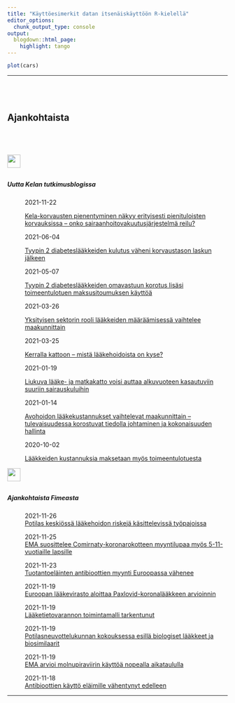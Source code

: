 ```yaml
---
title: "Käyttöesimerkit datan itsenäiskäyttöön R-kielellä"
editor_options: 
  chunk_output_type: console
output:
  blogdown::html_page:
    highlight: tango
---
```


```r
plot(cars)
```




*****

<div style = "padding: 20px"></div>
<h2 class = "yellow-line-3 col-sm-12" id = "ajankohtaista">Ajankohtaista</h2>

<!--div class="row">
<div class="col-sm-6">
<div class="card" style="width: 90%;">
<a href="https://tutkimusblogi.kela.fi/arkisto/5254" title="Avaa sovellus"><img class="card-img-top" src="./blogi_001.PNG" width="100%"></a>
<div class="card-body">
<a href="https://tutkimusblogi.kela.fi/arkisto/5254" title="Avaa sovellus"><h5 class="card-title">Uusi sovellus lääkekulutuksen seurantaan – lääkkeiden hamstraus suurimmillaan viikolla 12</h5></a>
<p class="card-text">Kela on julkaissut sovelluksen, jonka avulla voi seurata korvattavien reseptilääkkeiden kulutusta. Sovelluksen avulla nähdään, että erityisesti hengityselinsairauksien hoitoon tarkoitettuja valmisteita on ostettu koronavirusepidemian aikaan tavallista suurempia määriä.
</p>
</div>
</div>
</div>
<div class="col-sm-6">
<div class="card" style="width: 90%;">
<a href="https://tutkimusblogi.kela.fi/arkisto/5568" title="Avaa sovellus uuteen välilehteen"><img class="card-img-top" src="./blogi_002.PNG" width="100%"></a>
<div class="card-body">
<a href="https://tutkimusblogi.kela.fi/arkisto/5568" title="Avaa sovellus"><h5 class="card-title">Avo- ja laitoshoidon lääkekustannusten kasvu ja lasku lääkeaineittain
</h5></a>
<p class="card-text">Lääkekustannuksia korvataan ensisijaisesti sairausvakuutuksesta, mutta osan kustannuksista maksaa viimesijaisin etuus, perustoimeentulotuki. Sosiaaliturvauudistuksessa lääkekorvausjärjestelmää ja lääkkeiden maksamista toimeentulotuesta tulisikin tarkastella kokonaisuutena.
</p>
</div>
</div>
</div>
</div-->

<!--h3 >10 uusinta tutkimusblogia aihetunnisteella <code>#lääkekorvaus, #lääkkeet</code></h2-->
<div style = "padding: 20px"></div>

<!--dynamic_content01_begins-->
<dl class="row"><div class = "col-sm-6"><img src = "layout_set_logo.png" height  = "30px"><div style = "padding-top: 10px;"></div><h5>Uutta Kelan tutkimusblogissa</h5>
<dl class="row">
<dd class="col-sm-12"><div class = "yellow-line">2021-11-22</div>
<a class = "laake-link" href="https://tutkimusblogi.kela.fi/arkisto/6258">Kela-korvausten pienentyminen näkyy erityisesti pienituloisten korvauksissa – onko sairaanhoitovakuutusjärjestelmä reilu?<i class="bi-chevron-right"></i></a> 

<!--strong>Aiheeton, Mikkola Hennamari, Räsänen Tapio, Kela-korvaus, lääkekorvaukset,</strong><br/-->
<!--i>Kokonaisuutena sairaanhoitovakuutuksen korvaukset jakautuvat tasaisesti suuri- ja pienituloisille, koska lääkekorvaukset muodostavat suurimman osan korvauksista. Korvauksista on kuitenkin tullut osin entistä keskittyneempiä: suurituloiset käyttävät yhä suuremman osan korvauksista yksityisiin lääkäripalveluihin, kun taas pienituloiset käyttävät enemmän matkakorvauksia. Yli 50 vuotta käytössä ollut sairausvakuutus koostuu sairaanhoito- ja työtulovakuutuksesta. Erityisesti sairaanhoitovakuutus ja sen Kela-korvaukset ovat herättäneet julkista keskustelua. STM:n ...<a href="https://tutkimusblogi.kela.fi/arkisto/6258"> Lue lisää</a></i-->
</dd></dl>
<dl class="row">
<dd class="col-sm-12"><div class = "yellow-line">2021-06-04</div>
<a class = "laake-link" href="https://tutkimusblogi.kela.fi/arkisto/6023">Tyypin 2 diabeteslääkkeiden kulutus väheni korvaustason laskun jälkeen<i class="bi-chevron-right"></i></a> 

<!--strong>Aaltonen Katri, Rättö Hanna, diabetes, diabeteslääkkeet, insuliini,</strong><br/-->
<!--i>Tuoreen tutkimuksen mukaan tyypin 2 diabeteslääkkeiden ostajaa kohden laskettu keskimääräinen kuukausikulutus väheni näiden lääkkeiden korvaustason alentamisen jälkeen. Insuliinien kulutuksessa ei havaittu kasvua. Vuoden 2017 alussa tyypin 2 diabeteslääkkeiden korvaustasoa alennettiin ylemmästä 100 prosentin korvausluokasta alempaan 65 prosentin korvausluokkaan. Tarkastelimme aiemmassa blogissamme korvaustason laskun vaikutusta toimeentulotuen käyttöön. Tässä uuteen vuodet 2014-2018 kattavaan tutkimukseemme perustuvassa kirjoituksessa tarkastelemme ...<a href="https://tutkimusblogi.kela.fi/arkisto/6023"> Lue lisää</a></i-->
</dd></dl>
<dl class="row">
<dd class="col-sm-12"><div class = "yellow-line">2021-05-07</div>
<a class = "laake-link" href="https://tutkimusblogi.kela.fi/arkisto/5965">Tyypin 2 diabeteslääkkeiden omavastuun korotus lisäsi toimeentulotuen maksusitoumuksen käyttöä<i class="bi-chevron-right"></i></a> 

<!--strong>Aaltonen Katri, Rättö Hanna, diabetes, diabeteslääkkeet, lääkekorvaukset,</strong><br/-->
<!--i>Tuore tutkimus osoittaa, että vuoden 2017 omavastuukorotus lisäsi toimeentulotuen maksusitoumuksen käyttöä tyypin 2 diabeteslääkkeiden ostamisessa. Korvaustason alentaminen näyttää kasvattaneen potilaiden lääkelaskua. &#160; Tyypin 2 diabeteksen hoidossa käytettävien lääkkeiden korvaustasoa insuliineja lukuun ottamatta alennettiin vuonna 2017 osana hallituksen säästötoimia. Ne siirrettiin ylemmästä, 100 prosentin erityiskorvausluokasta alempaan, 65 prosentin erityiskorvausluokkaan. Esityksessään (HE 184/2016 vp) hallitus arvioi, että ...<a href="https://tutkimusblogi.kela.fi/arkisto/5965"> Lue lisää</a></i-->
</dd></dl>
<dl class="row">
<dd class="col-sm-12"><div class = "yellow-line">2021-03-26</div>
<a class = "laake-link" href="https://tutkimusblogi.kela.fi/arkisto/5889">Yksityisen sektorin rooli lääkkeiden määräämisessä vaihtelee maakunnittain<i class="bi-chevron-right"></i></a> 

<!--strong>Heino Pekka, Kari Heini, Koskinen Hanna, Rättö</strong><br/-->
<!--i>Yksityisen sektorin osuus määrätyistä resepteistä vaihteli maakunnittain 13–31 prosentin välillä. Koko maan tasolla yksityisellä sektorilta määrättyjen reseptien osuus sairausvakuutuksen lääkekustannuksista oli arviolta noin 21 % ja korvauksista vajaat 19 %. Tarkempaa tietoa tarvitaan esimerkiksi työterveyshuollon roolista. Terveydenhuollon järjestämiseen ja rahoitukseen liittyvää vastuuta on tarkoitus keskittää hyvinvointialueille sote-uudistuksessa. Vastuun siirtämistä hyvinvointialueille selvitetään myös julkisin varoin katettavien ...<a href="https://tutkimusblogi.kela.fi/arkisto/5889"> Lue lisää</a></i-->
</dd></dl>
<dl class="row">
<dd class="col-sm-12"><div class = "yellow-line">2021-03-25</div>
<a class = "laake-link" href="https://tutkimusblogi.kela.fi/arkisto/5882">Kerralla kattoon – mistä lääkehoidoista on kyse?<i class="bi-chevron-right"></i></a> 

<!--strong>Heino Pekka, Koskinen Hanna, Kurko Terhi, Tillman</strong><br/-->
<!--i>Heti kalenterivuoden ensimmäisellä lääkeostolla tapahtuvista lääkekaton ylityksistä suurin osa aiheutuu biologisen valmisteen lääkeostosta. Maksukattojen yhdistämisen ja erilaisten kertymistapojen lisäksi tulee keskustella lääkkeiden hinnoista ja niihin vaikuttamisesta. Terveydenhuollon kustannuksiin, erityisesti sairausvakuutuksen korvaamiin lääkkeisiin ja matkoihin liittyvistä asiakkaiden omavastuumaksujen katoista ja niiden yhtäaikaisen vuodenvaihteessa tapahtuvan nollautumisen tuomasta taloudellisesta rasitteesta on keskusteltu viime aikoina aktiivisesti, ks. esim. Kelan ...<a href="https://tutkimusblogi.kela.fi/arkisto/5882"> Lue lisää</a></i-->
</dd></dl>
<dl class="row">
<dd class="col-sm-12"><div class = "yellow-line">2021-01-19</div>
<a class = "laake-link" href="https://tutkimusblogi.kela.fi/arkisto/5794">Liukuva lääke- ja matkakatto voisi auttaa alkuvuoteen kasautuviin suuriin sairauskuluihin<i class="bi-chevron-right"></i></a> 

<!--strong>Heino Pekka, Soppi Aarni, Tillman Päivi, lääkekatto,</strong><br/-->
<!--i>Lääkekatto (579,78 euroa) täyttyi vuoden 2021 kahden ensimmäisen viikon aikana 1952 henkilöllä, joista 1604:lla heti ensimmäisellä lääkeostolla. Jos vuosikatto määräytyisi Suomessakin Ruotsin tapaan liukuvasti ja kertymäkausi alkaisi ensimmäisestä matkasta tai lääkeostosta eikä kaikilla vuoden alusta, suuret maksut eivät kertyisi alkuvuoteen. Terveydenhuollon omavastuut ja asiakasmaksut puhututtavat tyypillisesti alkuvuonna, kun vuosikatot ovat vuodenvaihteessa nollautuneet ja maksut peritään ...<a href="https://tutkimusblogi.kela.fi/arkisto/5794"> Lue lisää</a></i-->
</dd></dl>
<dl class="row">
<dd class="col-sm-12"><div class = "yellow-line">2021-01-14</div>
<a class = "laake-link" href="https://tutkimusblogi.kela.fi/arkisto/5749">Avohoidon lääkekustannukset vaihtelevat maakunnittain – tulevaisuudessa korostuvat tiedolla johtaminen ja kokonaisuuden hallinta<i class="bi-chevron-right"></i></a> 

<!--strong>Heino Pekka, Kari Heini, Koskinen Hanna, Rättö</strong><br/-->
<!--i>Maakunnat voivat tulevaisuudessa rahoittaa avohoidon lääkekorvausmenoja. Lääkkeiden kustannukset ja sairausvakuutuskorvausten määrät kuitenkin eroavat maakuntien välillä. Maakuntien tai tulevaisuuden hyvinvointialueiden rahoitusvastuun laajentaminen edellyttää tiedolla johtamista ja tiedon laaja-alaista hyödyntämistä.   Sote-uudistuksen yhteydessä halutaan purkaa sosiaali- ja terveydenhuollon monikanavarahoitusta. Sosiaali- ja terveysministeriö asetti marraskuussa 2020 purkamista pohjustavia valmisteluryhmiä. Lääkekorvauksien valmisteluryhmän tehtävänä on selvittää, mitä osaa sairaanhoitokorvauksista ja ...<a href="https://tutkimusblogi.kela.fi/arkisto/5749"> Lue lisää</a></i-->
</dd></dl>
<dl class="row">
<dd class="col-sm-12"><div class = "yellow-line">2020-10-02</div>
<a class = "laake-link" href="https://tutkimusblogi.kela.fi/arkisto/5568">Lääkkeiden kustannuksia maksetaan myös toimeentulotuesta<i class="bi-chevron-right"></i></a> 

<!--strong>Kari Heini, Rättö Hanna, lääkekorvaukset, lääkkeet, toimeentulotuki</strong><br/-->
<!--i>Lääkekustannuksia korvataan ensisijaisesti sairausvakuutuksesta, mutta osan kustannuksista maksaa viimesijaisin etuus, perustoimeentulotuki. Sosiaaliturvauudistuksessa lääkekorvausjärjestelmää ja lääkkeiden maksamista toimeentulotuesta tulisikin tarkastella kokonaisuutena. Toimeentulotuki muodostaa sairausvakuutuksen lääkekorvausjärjestelmälle osin täydentävän ja osin sille rinnakkaisen lääkkeiden julkisen maksukanavan. Järjestelmien perusteet lääkekustannusten maksamiselle ovat erilaiset. Tarkastelemme tässä kirjoituksessa kahta lääkekustannuksia maksavaa julkista kanavaa, sairausvakuutuksen lääkekorvausjärjestelmää ja perustoimeentulotukea. Aihetta on tarkasteltu laajemmin ...<a href="https://tutkimusblogi.kela.fi/arkisto/5568"> Lue lisää</a></i-->
</dd></dl>
<!--a href = "https://tutkimusblogi.kela.fi/avainsanat/laakkeet">Lue lisää Kelan tutkimusblogista</a-->
</div>
<div class = "col-sm-6"><img src = "https://www.fimea.fi/o/fimea-theme/images/logo/fimea-logo.svg" height  = "30px"><div style = "padding-top: 10px;"></div><h5>Ajankohtaista Fimeasta</h5>
<dl class="row">
<dd class="col-sm-12"><div class = "yellow-line">2021-11-26</div>
<a class = "laake-link" href="http://www.fimea.fi/web/guest/-/potilas-keskiossa-laakehoidon-riskeja-kasittelevissa-tyopajoissa">Potilas keskiössä lääkehoidon riskejä käsittelevissä työpajoissa<i class="bi-chevron-right"></i></a>
<!--strong>NA</strong><br/-->
<!--i>Osana Turvallinen lääkehoito -oppaan implementointiprojektia Fimea ja Potilas- ja asiakasturvallisuuden kehittämiskeskus järjestivät kaksi työpajaa, joihin osallistui ammattilaisia erilaisista toimintaympäristöistä. Työpajoissa keskusteltiin lääkehoidon riskeistä ja niihin varautumisesta. Ilahduttavasti potilas ja asiakas nousivat keskustelun keskiöön molemmissa työpajoissa.Lääkehoidon osaaminen ja ajantasaisen lääkitystiedon puute keskeisiä riskejäKeskustelussa nousi esille useita erilaisia lääkehoidon riskejä, joita osallistujat olivat työssään havainneet. Ajantasaisen lääkitystiedon puute ja puutteet lääkehoidon kokonaisuuden hallinnassa sekä lääkehoidon osaamisessa olivat osallistujien mielestä merkittävimpiä lääkitysturvallisuusriskejä.Riskeihin varautumiseksi on keinojaRiskienhallinnan näkökulmasta tärkeinä pidettiin lääkehoidon katkeamattomuutta ja lääkitysturvallisuuden johtamista. Lääkityslistan ajantasaistaminen, yhtenäiset toimintamallit ja käytänteet, selkeät roolit ja vastuut sekä moniammatillinen yhteistyö nimettiin keinoiksi, joiden avulla riskeihin voisi varautua ja niitä voisi ennaltaehkäistä. Myös siirtotilanteiden sujuvoittaminen ja tietojärjestelmien kehittäminen tunnistettiin lääkitysturvallisuutta parantaviksi tekijöiksi.Turvallinen lääkehoito -sivustoLisätietoja:Emilia Laukkanen, projektikoordinaattori, Fimea,emilia.laukkanen@fimea.fiMarianne Kuusisto, lääkitysturvallisuuskoordinaattori,Potilas- ja asiakasturvallisuuden kehittämiskeskus,marianne.kuusisto@vshp.fi<a href="http://www.fimea.fi/web/guest/-/potilas-keskiossa-laakehoidon-riskeja-kasittelevissa-tyopajoissa"> Lue lisää</a></i-->
</dd></dl>
<dl class="row">
<dd class="col-sm-12"><div class = "yellow-line">2021-11-25</div>
<a class = "laake-link" href="http://www.fimea.fi/web/guest/-/ema-suosittelee-comirnaty-koronarokotteen-myyntilupaa-myos-5-11-vuotiaille-lapsille">EMA suosittelee Comirnaty-koronarokotteen myyntilupaa myös 5-11-vuotiaille lapsille<i class="bi-chevron-right"></i></a>
<!--strong>NA</strong><br/-->
<!--i>Euroopan lääkeviraston (EMA) lääkevalmistekomitea CHMP suosittelee Comirnaty-koronarokotteen käyttöaiheen laajentamista 5-11-vuotiaisiin lapsiin. Valmisteella on jo myyntilupa käyttöön aikuisten ja yli 12-vuotiaiden lasten rokottamisessa.5-11-vuotiaille annettava rokoteannos on pienempi (10 µg) kuin yli 12-vuotiaille annettavissa rokotteissa (30 µg). Rokotteen antaminen ja aika rokotusten välissä säilyy samana kuin vanhemmissa ryhmissä.Tutkimustulosten perusteella matalampi rokoteannos antaa 5-11-vuotiaille saman suojan kuin 16-25 -vuotiaille annettava annos. Tutkimuksessa 2000 lapsen koeryhmä sai rokotteesta 90.7% suojan oireellista Covid-19 -tartuntaa vastaan. Rokotteen suojatehon arvioidaan olevan 67.7% - 98.3%.Yleisimmät haittavaikutukset lapsilla ovat samankaltaisia kuin yli 12-vuotiaille rokotetuilla. Suurin osa haittavaikutuksista on lieviä ja ohimeneviä, esimerkiksi punoitusta rokotuskohdassa, kuumetta tai päänsärkyä. Tämän perusteella CHMP arvioi Comirnaty-rokotteen hyötyjen olevan haittoja suuremmat myös 5-11-vuotiaita rokottaessa.Rokotteen tehoa ja turvallisuutta lapsilla ja aikuisilla seurataan aktiivisesti EU:n lääketurvallisuusverkoston kautta. Fimea toimii aktiivisesti osana verkostoa.CHMP lähettää suosituksensa Euroopan komissiolle lopullista päätöstä varten.Lue lisää:EMA:n tiedote 25.11.2021trueMarjo-Riitta Helle, yksikön päällikkö, p. 0295223320Sähköpostiosoitteet ovat muotoa etunimi.sukunimi@fimea.fi.<a href="http://www.fimea.fi/web/guest/-/ema-suosittelee-comirnaty-koronarokotteen-myyntilupaa-myos-5-11-vuotiaille-lapsille"> Lue lisää</a></i-->
</dd></dl>
<dl class="row">
<dd class="col-sm-12"><div class = "yellow-line">2021-11-23</div>
<a class = "laake-link" href="http://www.fimea.fi/web/guest/-/tuotantoelainten-antibioottien-myynti-euroopassa-vahenee">Tuotantoeläinten antibioottien myynti Euroopassa vähenee<i class="bi-chevron-right"></i></a>
<!--strong>NA</strong><br/-->
<!--i>Tuotantoeläinten antibioottien kokonaismyynti Euroopassa on vähentynyt yli 40 % vuoden 2011 jälkeen, kertoo Euroopan lääkeviraston tuore ESVAC-raportti. Myös kriittisen tärkeitä antibiootteja myytiin aikaisempaa vähemmän tuotantoeläinten hoitoon. Maakohtaiset erot ovat edelleen suuria.Raportti kattaa vuosien 2010–2020 antibioottien myyntitiedot. Tulokset raportoidaan tuotantoeläinten määrään suhteutettuna.Lue lisää:EMA:n uutinen:&nbsp;More than 40% decrease in sales of antimicrobials for use in animals ESVAC 11. raporttiMaakohtaiset kommentit myyntitrendeihin 2010–2020 (Country reports)ESVAC-periaatteet lyhyesti Fimean verkkosivullatrueKatariina Kivilahti-Mäntylä, eläinlääkäri, p. 029 522 3354Sähköpostiosoitteet ovat muotoa etunimi.sukunimi@fimea.fi<a href="http://www.fimea.fi/web/guest/-/tuotantoelainten-antibioottien-myynti-euroopassa-vahenee"> Lue lisää</a></i-->
</dd></dl>
<dl class="row">
<dd class="col-sm-12"><div class = "yellow-line">2021-11-19</div>
<a class = "laake-link" href="http://www.fimea.fi/web/guest/-/euroopan-laakevirasto-aloittaa-paxlovid-koronalaakkeen-arvioinnin">Euroopan lääkevirasto aloittaa Paxlovid-koronalääkkeen arvioinnin<i class="bi-chevron-right"></i></a>
<!--strong>NA</strong><br/-->
<!--i>Euroopan lääkeviraston EMAn lääkevalmistekomitea (CHMP) on arvioimassa olemassa olevaa tutkimustietoa COVID-19 -taudin hoitoon kehitetystä Paxlovid-lääkevalmisteesta. Pfizerin Paxlovid-lääkkeen vaikuttavina aineina ovat PF-07321332 ja ritonaviiri, ja se on suun kautta otettava viruslääke aikuisille.Tutkimustulosten mukaan lääke vähentää vakavalle taudille alttiiden koronapotilaiden riskiä joutua sairaalahoitoon tai kuolla silloin, kun lääkitys aloitetaan 3-5 päivän sisällä oireiden alkamisesta. CHMP arvioi myös lääkkeen laatua ja turvallisuutta.&nbsp;Arvioinnin aloittamisen tavoitteena on tukea kansallisia terveysviranomaisia mahdollisissa hätäkäyttöratkaisuissa ennen varsinaisen myyntiluvan myöntämistä epidemiatilanteen vaikeutuessa Euroopassa. Arviointi mahdollistaa nopeasti EU-tasoisen ja tutkittuun tietoon perustuvan näkemyksen.Arviointi jatkuu myyntiluvan myöntämiseksi niin sanottuna rullaavana menettelynä. EMA tiedottaa arvioinnin tuloksista niiden valmistuessa.EMAn tiedote 19.11.2021:EMA starts review of Paxlovid for treating patients with COVID-19trueJukka Sallinen, yksikön päällikkö, p. 029 522 3410Marjo-Riitta Helle, yksikön päällikkö, p. 029 522 3320Sähköpostiosoitteet ovat muotoa etunimi.sukunimi@fimea.fi.<a href="http://www.fimea.fi/web/guest/-/euroopan-laakevirasto-aloittaa-paxlovid-koronalaakkeen-arvioinnin"> Lue lisää</a></i-->
</dd></dl>
<dl class="row">
<dd class="col-sm-12"><div class = "yellow-line">2021-11-19</div>
<a class = "laake-link" href="http://www.fimea.fi/web/guest/-/laaketietovarannon-toimintamalli-tarkentunut">Lääketietovarannon toimintamalli tarkentunut<i class="bi-chevron-right"></i></a>
<!--strong>NA</strong><br/-->
<!--i>Lääketietovarannon selvityksen kuvaamia keskitetyn lääketietovarannon lähtökohtia on syvennetty kesän ja syksyn 2021 aikana. Toteutuessaan kansallinen lääketietovaranto tarkoittaisi yhteistä tietovarantoa, johon koottaisiin eri viranomaisten tehtäviin ja palveluihin liittyviä tietoaineistoja lääkevalmisteista, kasvirohdosvalmisteista sekä korvattavista perusvoiteista ja kliinisistä ravintovalmisteista.Fimealle vastuutetussa työskentelyssä tarkennettiin kansallisen lääketietovarannon toimintaedellytyksiä yhteistyössä kansallisten viranomaisten ja muiden keskeisten sidosryhmien kanssa. Jatkotyö painottui erityisesti lääketietovarannon ensisijaisiin tietosisältöihin ja niissä havaittuihin kehittämistarpeisiin sekä eri toimijatahojen tehtäviin tiedon tuottamisessa, käsittelyssä ja hyödyntämisessä.&nbsp;Lääketietovarannon toimintaedellytysten selvittäminen ja lääkevalmisteeseen liittyvien nykytilanteeseen pohjautuvien kehittämistarpeiden kirkastaminen sisältyvät sosiaali- ja terveysministeriön lääkeasioiden uudistus -hankkeeseen. Hankkeen tiedonhallinnan&nbsp;osakokonaisuudessa kehittämisen tavoitteena on tukea tiedonhallinnan keinoin lääkevalmisteen tiedon saatavuutta ja käytettävyyttä. Lääkeasioiden uudistuksen koordinaatioryhmä on keskustellut lääketietovarannon jatkotyön esiin nostamista kehittämisnäkymistä.Työskentely jatkuu seuraavassa vaiheessa lääketietovarannon ratkaisukuvauksen sekä kustannushyötyarvioinnin osalta. Tavoitteena on&nbsp;tuottaa&nbsp;selkeä tietopohja kansalliseen päätöksentekoon lääkevalmisteen tietojen kehittämisestä lähivuosina ja pitkällä tähtäimellä.Lue lisää:Lääketietovarannon jatkoselvitys: Lääketietovarannon toimintaedellytykset valtakunnallisena palveluna&nbsp;(Julkaisuarkisto Valto)Lääkeasioiden uudistus (Sosiaali- ja terveysministeriö)Sosiaali terveysminiseriön verkkouutinen 19.11.2021: Lääketietovarannon toimintamalli tarkentunuttruePiia Rannanheimo, Fimea, p. 0295 223 517, etunimi.sukunimi@fimea.fi (lääketietovarantoselvitys)Riikka Vuokko, STM, p. 0295 163 600, etunimi.sukunimi@gov.fi (lääkehoidon tiedonhallinnan kehittäminen)<a href="http://www.fimea.fi/web/guest/-/laaketietovarannon-toimintamalli-tarkentunut"> Lue lisää</a></i-->
</dd></dl>
<dl class="row">
<dd class="col-sm-12"><div class = "yellow-line">2021-11-19</div>
<a class = "laake-link" href="http://www.fimea.fi/web/guest/-/potilasneuvottelukunnan-kokouksessa-esilla-biologiset-laakkeet-ja-biosimilaarit">Potilasneuvottelukunnan kokouksessa esillä biologiset lääkkeet ja biosimilaarit<i class="bi-chevron-right"></i></a>
<!--strong>NA</strong><br/-->
<!--i>Fimean potilasneuvottelukunta kokoontui kauden viimeiseen kokoukseensa 17.11.2021 osin Helsingissä ja osin virtuaalisesti. Osallistujia oli yhteensä 32. Kokouksen teemoina olivat biologiset lääkkeet ja biosimilaarit sekä apteekkipalvelujen saatavuus ja saavutettavuus.Mitä ovat biologiset lääkkeet ja biosimilaarit?Fimean biologisen jaoston erikoistutkija Mari Martikainen ja jaostopäällikkö Niklas Ekman kertoivat biologisista lääkkeistä. Biosimilaarit on kehitetty samankaltaisiksi ja kliinisesti samanarvoisiksi alkuperäisen biologisen lääkkeen kanssa. Myyntilupaa voidaan hakea alkuperäislääkkeen dokumenttisuojan rauettua.Biologisessa lääkkeessä vaikuttavana aineena on biologinen aine, joka tuotetaan tai uutetaan biologisesta lähteestä. Biologisten lääkkeiden vaikutus kohdistuu solussa tarkasti tiettyyn elimistön rakenteeseen. Lääke annostellaan yleensä infuusiona laskimoon tai pistoksena ihon alle.Biologisten lääkkeiden tuotantoprosessi vaikuttaa suoraan aktiivisen aineen laatuominaisuuksiin. Kaikissa biologisissa lääkkeissä esiintyy analyyttistä vaihtelua tuotantoerien välillä. Viranomaisvaatimukset alkuperäislääkkeille ja biosimilaareille ovat samat. Sekä alkuperäislääkkeille että biosimilaareille valmistajan asettamat ja viranomaisten hyväksymät erä- ja prosessikontrollit varmistavat erien turvallisuuden ja tehokkuuden.Suomessa on tällä hetkellä kaupan 39 biosimilaaria. EU:ssa hyväksytyt biosimilaarit ovat yhtä tehokkaita, turvallisia ja laadukkaita kuin niiden alkuperäisvalmisteet. Suomi on alusta asti ollut aktiivisesti mukana kehittämässä lainsäädäntöä biosimilaareille ja myös yhtenä ensimmäisistä raportoijamaista biosimilaarien arvioijana EU:ssa. Ensimmäinen biosimilaari hyväksyttiin EU:ssa vuonna 2006, biosimilaareja on siis ollut markkinoilla jo 15 vuoden ajan.Voiko biosimilaaria käyttää yhtä turvallisesti kuin omaa tuttua lääkettä?Ylilääkäri Eeva Sofia Leinonen esitteli biologisten lääkkeiden ja biosimilaarien turvallisuusarviointia lääkkeen myyntilupa-prosessissa.Jos ilmenee haittoja, toimitaan kuten muillakin lääkkeillä. Lääkäri tai potilas itse voi tehdä ilmoituksen lääkkeen epäillystä haittavaikutuksesta. Ilmoitusten avulla ei kartoiteta haittojen yleisyyttä, vaan pyritään tunnistamaan uusia haittoja, joista ei vielä tiedetä. Biosimilaareista ei ole ilmennyt erityisiä huolia. Yhtäkään biosimilaaria ei ole jouduttu vetämään markkinoilta turvallisuushuolien vuoksi.Biologisten lääkkeiden proteiinirakenteet voivat johtaa elimistössä lääkevasta-aineiden muodostumiseen, mikä voi heikentää lääkkeen tehoa tai aiheuttaa yliherkkyyttä. Tämä ilmiö ei saa johtaa eroihin biosimilaarin ja alkuperäislääkkeen välillä, mikä varmistetaan tutkimuksin. Systemaattisissa tutkimuskatsauksissa ei ilmennyt eroa haittatapahtumien laadussa tai esiintyvyystiheydessä alkuperäisten biologisten lääkkeiden ja biosimilaarien välillä; ei myöskään vaihdettaessa näitä lääkkeitä keskenään.Mikä on biosimilaarien merkitys terveydenhuollossa?Lääkehoitojen arviointiprosessin tutkijalääkäri Hanna-Mari Jauhonen valotti biosimilaarien käyttöä ja merkitystä terveydenhuollon näkökulmasta.Biosimilaareilla tavoitellaan kustannussäästöjä lääkehoidon vaikuttavuuden ja turvallisuuden vaarantumatta. Tavoitteeseen päästään, kun biosimilaareja on saatavilla, niitä otetaan käyttöön ja sekä alkuperäislääkkeen että biosimilaarien hinnat laskevat. Hinnat määrittyvät kansallisesti ja esimerkkejä biosimilaarien hyödyntämisestä on eri tyyppisistä keinoista kansainvälisesti. Suomessa keskustellaan STM:n johdolla erilaisista vaihtoehdoista, joilla avoterveydenhuollossa käytettävien patentin menettäneiden biologisten lääkkeiden kustannuksista saataisiin säästöjä.Lääkitysturvallisuus on erityisroolissa varsinkin lääkevalmisteen vaihtotilanteissa ja potilaiden itse annostelemissa lääkkeissä.Apteekkipalvelujen saatavuus ja saavutettavuusToimijoiden valvontaprosessin yliproviisori Noora Oinonen kuvasi apteekkipalvelujen saatavuutta ja saavutettavuutta Suomessa. Apteekkiverkosto koostuu apteekeista, sivuapteekeista ja apteekin palvelupisteistä sekä apteekkien verkkopalveluista.Uusien apteekkien määrää arvioidaan apteekkipalvelujen saatavuuden, ei pelkästään väestömäärän, perusteella ja tähän vaikuttaa myös esimerkiksi terveydenhuollon rakenne. Apteekkien sijaintialuepäätöksissä pääsääntönä käytetään apteekin sijainnin määräämistä koko kunnan alueelle. Kunnanosa nimetään erityisesti silloin, jos on syytä pelätä laajojen alueiden jäävän ilman apteekkipalveluja esimerkiksi kuntaliitoksissa. Sivuapteekin ja palvelupisteen sijainti määritellään kussakin luvassa erikseen. Viime aikoina on perustettu avoapteekkeja sairaaloiden yhteyteen. Apteekkitoimintaan liittyvissä valvonta-asioissa ja palvelujen kehittämisideoissa voi olla yhteydessä Fimean apteekkivalvontaan. &nbsp;Potilasneuvottelukunnan 4. kokouksen esitykset ja materiaalit&nbsp;Fimean verkkouutinen 3.11.2021: Fimean potilasneuvottelukunnan kokoonpano kaudelle 2022–2023 on vahvistettu&nbsp;truePäivi Kiviranta, kehittämissuunnittelija, p. 029 522 3522Sähköpostiosoitteet ovat muotoa etunimi.sukunimi@fimea.fi<a href="http://www.fimea.fi/web/guest/-/potilasneuvottelukunnan-kokouksessa-esilla-biologiset-laakkeet-ja-biosimilaarit"> Lue lisää</a></i-->
</dd></dl>
<dl class="row">
<dd class="col-sm-12"><div class = "yellow-line">2021-11-19</div>
<a class = "laake-link" href="http://www.fimea.fi/web/guest/-/ema-arvioi-molnupiraviirin-kayttoa-nopealla-aikataululla">EMA arvioi molnupiraviirin käyttöä nopealla aikataululla<i class="bi-chevron-right"></i></a>
<!--strong>NA</strong><br/-->
<!--i>Päivitetty 19.11.2021.&nbsp;Euroopan lääkevirasto&nbsp;EMAn lääkevalmistekomitea ohjeistaa Lagevrion (molnupiraviiri) käyttöä hoitona COVID-19-tautiin. EMAn tiedote 19.11.2021Euroopan lääkevirasto EMAssa on meneillään nopeutettu myyntilupa-arviointi (ns. rullaava arviointi) molnupiraviiri-valmisteesta, joka on suun kautta otettava viruslääke aikuisille.Pandemiatilanteen vuoksi Euroopan lääkevirasto EMA ja lääkevirastojen päälliköt ovat sopineet lisäohjeistuksen laatimisesta, ns. Art. 5 (3) mukainen prosessi, jonka perusteella voitaisiin nopeuttaa molnupiraviiri-lääkevalmisteen käyttöä Covid-19-hoidoissa EU alueella jo ennen varsinaista myyntilupaprosessin valmistumista. Tätä varten EMA tarkistaa saatavilla olevia tutkimustietoja molnupiraviiristä mahdollisimman nopeasti.Nopeasta aikataulusta huolimatta arvioinnissa varmistetaan, että valmisteen laatu, turvallisuus ja teho ovat riittävän korkealla tasolla.Lue lisää:EMAn tiedote: COVID-19: EMA and Heads of Medicines Agencies update on molnupiravirtrueJukka Sallinen, yksikön päällikkö, p. 029 522 3410Sähköposti muotoa etunimi.sukunimi@fimea.fi<a href="http://www.fimea.fi/web/guest/-/ema-arvioi-molnupiraviirin-kayttoa-nopealla-aikataululla"> Lue lisää</a></i-->
</dd></dl>
<dl class="row">
<dd class="col-sm-12"><div class = "yellow-line">2021-11-18</div>
<a class = "laake-link" href="http://www.fimea.fi/web/guest/-/antibioottien-kaytto-elaimille-vahentynyt-edelleen">Antibioottien käyttö eläimille vähentynyt edelleen<i class="bi-chevron-right"></i></a>
<!--strong>NA</strong><br/-->
<!--i>Eläinten antibiootteja myytiin Suomessa vuonna 2020 vähemmän kuin koskaan aikaisemmin. Maltillinen antibioottikäyttö näkyy myös eläinten bakteerien resistenssituloksissa, mikä selviää Ruokaviraston, Fimean ja Helsingin yliopiston yhteisestä FINRES-Vet 2020 -raportista.Lue lisää:Ruokaviraston uutinen: Antibioottien käyttö eläimille vähentynyt edelleenFinres vet 2020 -raporttiMuut Finres vet -raportit Ruokaviraston verkkosivullatrueKatariina Kivilahti-Mäntylä, eläinlääkäri, p. 029 522 3354Sähköpostiosoitteet ovat muotoa etunimi.sukunimi@fimea.fi<a href="http://www.fimea.fi/web/guest/-/antibioottien-kaytto-elaimille-vahentynyt-edelleen"> Lue lisää</a></i-->
</dd></dl>
<!--a href = "https://www.fimea.fi/tietoa_fimeasta/ajankohtaista/uutiset">Lue lisää Fimean kotisivuilta</a-->
</div>
</dl>
<hr>
<!--dynamic_content01_ends-->